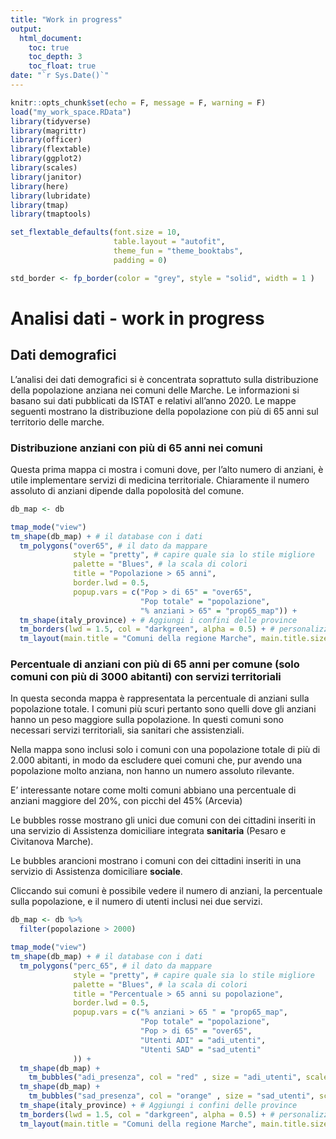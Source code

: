 ```yaml
---
title: "Work in progress"
output: 
  html_document:
    toc: true
    toc_depth: 3
    toc_float: true
date: "`r Sys.Date()`"
---
```


```r
knitr::opts_chunk$set(echo = F, message = F, warning = F)
load("my_work_space.RData")
library(tidyverse)
library(magrittr)
library(officer)
library(flextable)
library(ggplot2)
library(scales)
library(janitor)
library(here)
library(lubridate)
library(tmap)
library(tmaptools)

set_flextable_defaults(font.size = 10,
                       table.layout = "autofit",
                       theme_fun = "theme_booktabs",
                       padding = 0)

std_border <- fp_border(color = "grey", style = "solid", width = 1 )

```

# Analisi dati - work in progress

## Dati demografici

L'analisi dei dati demografici si è concentrata soprattuto sulla distribuzione della popolazione anziana nei comuni delle Marche. Le informazioni si basano sui dati pubblicati da ISTAT e relativi all'anno 2020. Le mappe seguenti mostrano la distribuzione della popolazione con più di 65 anni sul territorio delle marche.

### Distribuzione anziani con più di 65 anni nei comuni

Questa prima mappa ci mostra i comuni dove, per l'alto numero di anziani, è utile implementare servizi di medicina territoriale. 
Chiaramente il numero assoluto di anziani dipende dalla popolosità del comune.

```r
db_map <- db

tmap_mode("view")
tm_shape(db_map) + # il database con i dati
  tm_polygons("over65", # il dato da mappare
              style = "pretty", # capire quale sia lo stile migliore
              palette = "Blues", # la scala di colori
              title = "Popolazione > 65 anni",
              border.lwd = 0.5,
              popup.vars = c("Pop > di 65" = "over65", 
                             "Pop totale" = "popolazione", 
                             "% anziani > 65" = "prop65_map")) + 
  tm_shape(italy_province) + # Aggiungi i confini delle province
  tm_borders(lwd = 1.5, col = "darkgreen", alpha = 0.5) + # personalizza lo spessore, il colore e la trasparenza dei confini
  tm_layout(main.title = "Comuni della regione Marche", main.title.size = 1.5)

```

### Percentuale di anziani con più di 65 anni per comune (solo comuni con più di 3000 abitanti) con servizi territoriali

In questa seconda mappa è rappresentata la percentuale di anziani sulla popolazione totale. I comuni più scuri pertanto sono quelli dove gli anziani hanno un peso maggiore sulla popolazione. In questi comuni sono necessari servizi territoriali, sia sanitari che assistenziali.

Nella mappa sono inclusi solo i comuni con una popolazione totale di più di 2.000 abitanti, in modo da escludere quei comuni che, pur avendo una popolazione molto anziana, non hanno un numero assoluto rilevante.

E' interessante notare come molti comuni abbiano una percentuale di anziani maggiore del 20%, con picchi del 45% (Arcevia)

Le bubbles rosse mostrano gli unici due comuni con dei cittadini inseriti in una servizio di Assistenza domiciliare integrata **sanitaria** (Pesaro e Civitanova Marche).

Le bubbles arancioni mostrano i comuni con dei cittadini inseriti in una servizio di Assistenza domiciliare **sociale**.

Cliccando sui comuni è possibile vedere il numero di anziani, la percentuale sulla popolazione, e il numero di utenti inclusi nei due servizi.

```r
db_map <- db %>% 
  filter(popolazione > 2000)

tmap_mode("view")
tm_shape(db_map) + # il database con i dati
  tm_polygons("perc_65", # il dato da mappare
              style = "pretty", # capire quale sia lo stile migliore
              palette = "Blues", # la scala di colori
              title = "Percentuale > 65 anni su popolazione",
              border.lwd = 0.5,
              popup.vars = c("% anziani > 65 " = "prop65_map",
                             "Pop totale" = "popolazione", 
                             "Pop > di 65" = "over65",
                             "Utenti ADI" = "adi_utenti",
                             "Utenti SAD" = "sad_utenti"
              )) +
  tm_shape(db_map) +
    tm_bubbles("adi_presenza", col = "red" , size = "adi_utenti", scale = 1.5, alpha = 0.5) +
  tm_shape(db_map) +
    tm_bubbles("sad_presenza", col = "orange" , size = "sad_utenti", scale = 1.5, alpha = 0.5) +
  tm_shape(italy_province) + # Aggiungi i confini delle province
  tm_borders(lwd = 1.5, col = "darkgreen", alpha = 0.5) + # personalizza lo spessore, il colore e la trasparenza dei confini
  tm_layout(main.title = "Comuni della regione Marche", main.title.size = 1.5)
```
